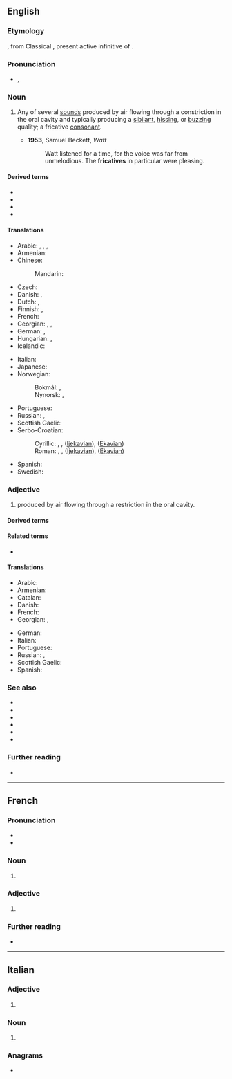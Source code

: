 ==English==

===Etymology===
{{bor|en|NL.|fricativus}}, from Classical {{der|en|la|fricāre}}, present active infinitive of {{m|la|fricō||I rub}}.

===Pronunciation===
* {{a|UK|US}} {{enPR|frĭk'ətĭv}}, {{IPA|en|/ˈfɹɪkətɪv/}}

===Noun===
{{examples|sense=English|* {{IPAchar|/f/}} in  {{l|en|fine }}
* {{IPAchar|/s/}} in {{l|en|sip}}}}
{{en-noun}}

# {{lb|en|phonetics}} Any of several [[sound]]s produced by air flowing through a constriction in the oral cavity and typically producing a [[sibilant]], [[hissing]], or [[buzzing]] quality; a fricative [[consonant]].
#: {{syn|en|spirant|q1=archaic}}
#: {{hypo|en|strident|sibilant}}
#: {{coordinate terms|en|approximant|lateral|nasal|trill|plosive}}
#* '''1953''', Samuel Beckett, ''Watt''
#*: Watt listened for a time, for the voice was far from unmelodious. The '''fricatives''' in particular were pleasing.

====Derived terms====
* {{l|en|dental fricative}}
* {{l|en|groove fricative}}
* {{l|en|lateral fricative}}
* {{l|en|slit fricative}}

====Translations====
{{trans-top|consonant}}
* Arabic: {{t|ar|اِحْتِكَاكِي|m}}, {{t|ar|رَخْو}}, {{t|ar|صَوْت اِحْتِكَاكِي}}, {{t|ar|صَوْت رَخْو}}
* Armenian: {{t+|hy|շփական|sc=Armn}}
* Chinese:
*: Mandarin: {{t+|cmn|擦音|tr=cāyīn|sc=Hani}}
* Czech: {{t|cs|frikativa|f}}
* Danish: {{t|da|hæmmelyd|c}}, {{t|da|frikativ|c}}
* Dutch: {{t+|nl|fricatief|m}}, {{t+|nl|wrijfklank|m}}
* Finnish: {{t+|fi|frikatiivi}}, {{t+|fi|hankausäänne}}
* French: {{t+|fr|fricative|f}}
* Georgian: {{t|ka|სპირანტი}}, {{t|ka|ფრიკატივი}}, {{t|ka|ნაპრალოვანი}}
* German: {{t+|de|Frikativ|m}}, {{t+|de|Reibelaut|m}}
* Hungarian: {{t|hu|réshang}}, {{t|hu|frikatíva}}
* Icelandic: {{t|is|önghljóð|n}}
{{trans-mid}}
* Italian: {{t+|it|fricativo|m}}
* Japanese: {{t|ja|摩擦音|tr=masatsuon}}
* Norwegian:
*: Bokmål: {{t+|nb|frikativ|m}}, {{t|nb|spirant|m}}
*: Nynorsk: {{t|nn|frikativ|m}}, {{t|nn|spirant|m}}
* Portuguese: {{t+|pt|fricativa|f}}
* Russian: {{t+|ru|фрикати́вный|m}}, {{t+|ru|щелево́й|m}}
* Scottish Gaelic: {{t|gd|suathach|m}}
* Serbo-Croatian:
*: Cyrillic: {{t|sh|фри̏катӣв|m}}, {{t|sh|стру̑јнӣк|m}}, {{t|sh|тјѐсначнӣк|m}} ([[Ijekavian]]), {{t|sh|тесначник|m|alt=тјѐсначнӣк}} ([[Ekavian]])
*: Roman: {{t+|sh|frȉkatīv|m}}, {{t+|sh|strȗjnīk|m}}, {{t+|sh|tjèsnačnīk|m}} ([[Ijekavian]]), {{t|sh|tèsnačnīk|m}} ([[Ekavian]])
* Spanish: {{t+|es|fricativa|f}}
* Swedish: {{t+|sv|frikativa|c}}
{{trans-bottom}}

===Adjective===
{{en-adj}}

# {{lb|en|phonetics}} produced by air flowing through a restriction in the oral cavity.

====Derived terms====
{{der3|en
|fricativise|fricativize
|fricativisation|fricativization
|fricatively
|fricativeness
|nonfricative
|prefricative}}

====Related terms====
* {{l|en|friction}}

====Translations====
{{trans-top|produced by air flowing through a restriction in the oral cavity}}
* Arabic: {{t|ar|رَخْو}}
* Armenian: {{t+|hy|շփական}}
* Catalan: {{t|ca|fricatiu}}
* Danish: {{t|da|frikativ}}
* French: {{t+|fr|fricatif}}
* Georgian: {{t|ka|ფრიკატიული}}, {{t|ka|ნაპრალოვანი}}
{{trans-mid}}
* German: {{t+|de|frikativ}}
* Italian: {{t+|it|fricativo}}
* Portuguese: {{t+|pt|fricativo}}
* Russian: {{t+|ru|фрикати́вный}}, {{t+|ru|щелево́й}}
* Scottish Gaelic: {{t|gd|suathach}}
* Spanish: {{t+|es|fricativo}}
{{trans-bottom}}

===See also===
* {{l|en|affricate}}
* {{l|en|approximant}}
* {{l|en|lateral}}
* {{l|en|nasal}}
* {{l|en|plosive}}
* {{l|en|sibilant}}

===Further reading===
* {{pedialite|Fricative consonant}}

----

==French==

===Pronunciation===
* {{fr-IPA}}
* {{audio|fr|LL-Q150 (fra)-WikiLucas00-fricative.wav|Audio}}

===Noun===
{{fr-noun|f}}

# {{lb|fr|phonetics}} {{l|en|fricative}}

===Adjective===
{{head|fr|adjective form}}

# {{feminine singular of|fr|fricatif}}

===Further reading===
* {{R:TLFi}}

----

==Italian==

===Adjective===
{{it-adj-form|f-p}}

# {{adj form of|it|fricativo||f|p}}

===Noun===
{{head|it|noun form|g=f-p}}

# {{plural of|it|fricativa}}

===Anagrams===
* {{anagrams|it|a=acefiirtv|vetrifica}}